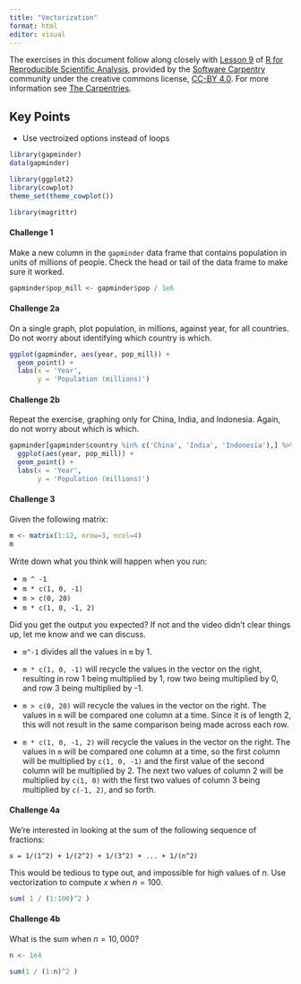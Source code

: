 ```yaml
---
title: "Vectorization"
format: html
editor: visual
---
```


The exercises in this document follow along closely with [Lesson 9](https://swcarpentry.github.io/r-novice-gapminder/09-vectorization.html) of [R for Reproducible Scientific Analysis](https://swcarpentry.github.io/r-novice-gapminder/), provided by the [Software Carpentry](https://software-carpentry.org/) community under the creative commons license, [CC-BY 4.0](https://creativecommons.org/licenses/by/4.0/). For more information see [The Carpentries](https://carpentries.org/).

::: callout-tip
## Key Points

-   Use vectroized options instead of loops
:::

```r
library(gapminder)
data(gapminder)

library(ggplot2)
library(cowplot)
theme_set(theme_cowplot())

library(magrittr)
```

#### Challenge 1

Make a new column in the `gapminder` data frame that contains population in units of millions of people. Check the head or tail of the data frame to make sure it worked.

<!-- Challenge 1 answer begin -->

```r
gapminder$pop_mill <- gapminder$pop / 1e6
```

<!-- Challenge 1 answer end -->

#### Challenge 2a

On a single graph, plot population, in millions, against year, for all countries. Do not worry about identifying which country is which.

<!-- Challenge 2a answer begin -->

```r
ggplot(gapminder, aes(year, pop_mill)) +
  geom_point() +
  labs(x = 'Year',
       y = 'Population (millions)')
```

<!-- Challenge 2a answer end -->

#### Challenge 2b

Repeat the exercise, graphing only for China, India, and Indonesia. Again, do not worry about which is which.

<!-- Challenge 2b answer begin -->

```r
gapminder[gapminder$country %in% c('China', 'India', 'Indonesia'),] %>%
  ggplot(aes(year, pop_mill)) +
  geom_point() +
  labs(x = 'Year',
       y = 'Population (millions)')
```

<!-- Challenge 2b answer end -->

#### Challenge 3

Given the following matrix:

```r
m <- matrix(1:12, nrow=3, ncol=4)
m
```

Write down what you think will happen when you run:

-   `m ^ -1`
-   `m * c(1, 0, -1)`
-   `m > c(0, 20)`
-   `m * c(1, 0, -1, 2)`

Did you get the output you expected? If not and the video didn't clear things up, let me know and we can discuss.

<!-- Challenge 3 answer begin -->

-   `m^-1` divides all the values in `m` by 1.

-   `m * c(1, 0, -1)` will recycle the values in the vector on the right, resulting in row 1 being multiplied by 1, row two being multiplied by 0, and row 3 being multiplied by -1.

-   `m > c(0, 20)` will recycle the values in the vector on the right. The values in `m` will be compared one column at a time. Since it is of length 2, this will not result in the same comparison being made across each row.

-   `m * c(1, 0, -1, 2)` will recycle the values in the vector on the right. The values in `m` will be compared one column at a time, so the first column will be multiplied by `c(1, 0, -1)` and the first value of the second column will be multiplied by 2. The next two values of column 2 will be multiplied by `c(1, 0)` with the first two values of column 3 being multiplied by `c(-1, 2)`, and so forth.

<!-- Challenge 3 answer end -->

#### Challenge 4a

We're interested in looking at the sum of the following sequence of fractions:

```         
x = 1/(1^2) + 1/(2^2) + 1/(3^2) + ... + 1/(n^2)
```

This would be tedious to type out, and impossible for high values of $n$. Use vectorization to compute $x$ when $n=100$.

<!-- Challenge 4a answer begin -->

```r
sum( 1 / (1:100)^2 )
```

<!-- Challenge 4a answer end -->

#### Challenge 4b

What is the sum when $n=10,000$?

<!-- Challenge 4b answer begin -->

```r
n <- 1e4

sum(1 / (1:n)^2 )
```

<!-- Challenge 4b answer end -->
